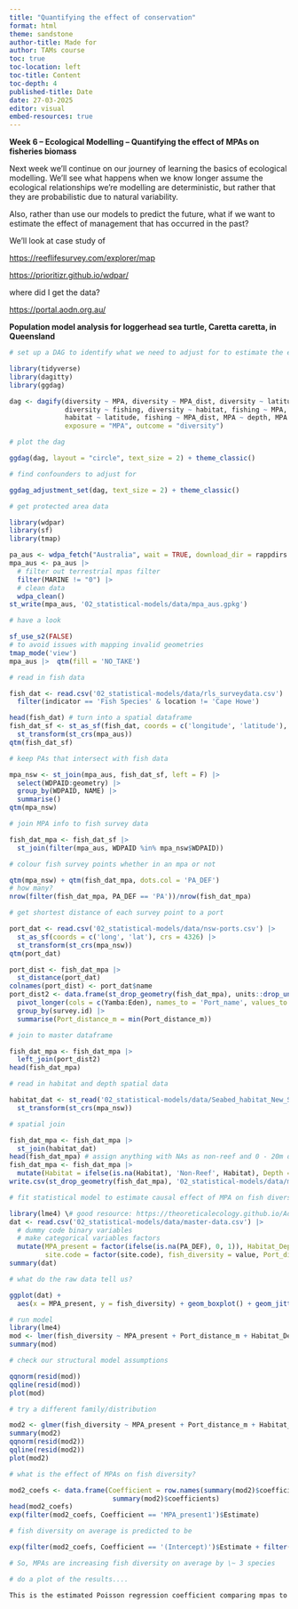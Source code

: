 ```yaml
---
title: "Quantifying the effect of conservation"
format: html
theme: sandstone
author-title: Made for
author: TAMs course
toc: true
toc-location: left
toc-title: Content
toc-depth: 4
published-title: Date
date: 27-03-2025
editor: visual
embed-resources: true
---
```


**Week 6 – Ecological Modelling – Quantifying the effect of MPAs on fisheries biomass**

Next week we’ll continue on our journey of learning the basics of ecological modelling. We’ll see what happens when we know longer assume the ecological relationships we’re modelling are deterministic, but rather that they are probabilistic due to natural variability.

Also, rather than use our models to predict the future, what if we want to estimate the effect of management that has occurred in the past?

We’ll look at case study of

<https://reeflifesurvey.com/explorer/map>

<https://prioritizr.github.io/wdpar/>

where did I get the data?

<https://portal.aodn.org.au/>

**Population model analysis for loggerhead sea turtle, Caretta caretta, in Queensland**
```r
# set up a DAG to identify what we need to adjust for to estimate the effect of MPA on fish diversity

library(tidyverse) 
library(dagitty) 
library(ggdag)

dag <- dagify(diversity ~ MPA, diversity ~ MPA_dist, diversity ~ latitude, diversity ~ Port_dist, diversity ~ depth, 
              diversity ~ fishing, diversity ~ habitat, fishing ~ MPA, fishing ~ Port_dist, MPA ~ Port_dist, habitat ~ depth, 
              habitat ~ latitude, fishing ~ MPA_dist, MPA ~ depth, MPA ~ habitat, fishing ~ habitat, fishing ~ depth, 
              exposure = "MPA", outcome = "diversity")

# plot the dag

ggdag(dag, layout = "circle", text_size = 2) + theme_classic()

# find confounders to adjust for

ggdag_adjustment_set(dag, text_size = 2) + theme_classic()

# get protected area data

library(wdpar) 
library(sf) 
library(tmap)

pa_aus <- wdpa_fetch("Australia", wait = TRUE, download_dir = rappdirs::user_data_dir("wdpar")) 
mpa_aus <- pa_aus |>  
  # filter out terrestrial mpas filter
  filter(MARINE != "0") |> 
  # clean data 
  wdpa_clean() 
st_write(mpa_aus, '02_statistical-models/data/mpa_aus.gpkg')

# have a look

sf_use_s2(FALSE)
# to avoid issues with mapping invalid geometries 
tmap_mode('view') 
mpa_aus |>  qtm(fill = 'NO_TAKE')

# read in fish data

fish_dat <- read.csv('02_statistical-models/data/rls_surveydata.csv') |>  
  filter(indicator == 'Fish Species' & location != 'Cape Howe') 

head(fish_dat) # turn into a spatial dataframe 
fish_dat_sf <- st_as_sf(fish_dat, coords = c('longitude', 'latitude'), crs = 4326) |>  
  st_transform(st_crs(mpa_aus)) 
qtm(fish_dat_sf)

# keep PAs that intersect with fish data

mpa_nsw <- st_join(mpa_aus, fish_dat_sf, left = F) |> 
  select(WDPAID:geometry) |> 
  group_by(WDPAID, NAME) |>  
  summarise() 
qtm(mpa_nsw)

# join MPA info to fish survey data

fish_dat_mpa <- fish_dat_sf |>  
  st_join(filter(mpa_aus, WDPAID %in% mpa_nsw$WDPAID))

# colour fish survey points whether in an mpa or not

qtm(mpa_nsw) + qtm(fish_dat_mpa, dots.col = 'PA_DEF') 
# how many? 
nrow(filter(fish_dat_mpa, PA_DEF == 'PA'))/nrow(fish_dat_mpa)

# get shortest distance of each survey point to a port

port_dat <- read.csv('02_statistical-models/data/nsw-ports.csv') |> 
  st_as_sf(coords = c('long', 'lat'), crs = 4326) |>  
  st_transform(st_crs(mpa_nsw)) 
qtm(port_dat) 

port_dist <- fish_dat_mpa |> 
  st_distance(port_dat) 
colnames(port_dist) <- port_dat$name 
port_dist2 <- data.frame(st_drop_geometry(fish_dat_mpa), units::drop_units(port_dist)) |> 
  pivot_longer(cols = c(Yamba:Eden), names_to = 'Port_name', values_to = 'Port_distance_m') |> 
  group_by(survey.id) |> 
  summarise(Port_distance_m = min(Port_distance_m))

# join to master dataframe

fish_dat_mpa <- fish_dat_mpa |> 
  left_join(port_dist2) 
head(fish_dat_mpa)

# read in habitat and depth spatial data

habitat_dat <- st_read('02_statistical-models/data/Seabed_habitat_New_South_Wales_State_Waters/SeamapAus_NSW_seabed_habitat_statewide_2013Polygon.shp') |> 
  st_transform(st_crs(mpa_nsw))

# spatial join

fish_dat_mpa <- fish_dat_mpa |> 
  st_join(habitat_dat) 
head(fish_dat_mpa) # assign anything with NAs as non-reef and 0 - 20m depth 
fish_dat_mpa <- fish_dat_mpa |> 
  mutate(Habitat = ifelse(is.na(Habitat), 'Non-Reef', Habitat), Depth = ifelse(is.na(Depth), '0 - 20m', Depth)) 
write.csv(st_drop_geometry(fish_dat_mpa), '02_statistical-models/data/master-data.csv', row.names = F)

# fit statistical model to estimate causal effect of MPA on fish diversity

library(lme4) \# good resource: https://theoreticalecology.github.io/AdvancedRegressionModels/2C-RandomEffects.html 
dat <- read.csv('02_statistical-models/data/master-data.csv') |> 
  # dummy code binary variables 
  # make categorical variables factors 
  mutate(MPA_present = factor(ifelse(is.na(PA_DEF), 0, 1)), Habitat_Depth = factor(ifelse(is.na(Label), 'Non Reef 0 - 20m', Label)), 
         site.code = factor(site.code), fish_diversity = value, Port_distance_m = Port_distance_m/(2*sd(Port_distance_m)))
summary(dat)

# what do the raw data tell us?

ggplot(dat) + 
  aes(x = MPA_present, y = fish_diversity) + geom_boxplot() + geom_jitter(alpha = 0.2) + theme_classic()

# run model
library(lme4)
mod <- lmer(fish_diversity ~ MPA_present + Port_distance_m + Habitat_Depth + (1|site.code), data = dat) 
summary(mod)

# check our structural model assumptions

qqnorm(resid(mod)) 
qqline(resid(mod)) 
plot(mod)

# try a different family/distribution

mod2 <- glmer(fish_diversity ~ MPA_present + Port_distance_m + Habitat_Depth + (1|site.code), data = dat, family = poisson(link = "log")) 
summary(mod2) 
qqnorm(resid(mod2)) 
qqline(resid(mod2)) 
plot(mod2)

# what is the effect of MPAs on fish diversity?

mod2_coefs <- data.frame(Coefficient = row.names(summary(mod2)$coefficients),
                          summary(mod2)$coefficients) 
head(mod2_coefs) 
exp(filter(mod2_coefs, Coefficient == 'MPA_present1')$Estimate)

# fish diversity on average is predicted to be

exp(filter(mod2_coefs, Coefficient == '(Intercept)')$Estimate + filter(mod2_coefs, Coefficient == 'MPA_present1')$Estimate) # in MPAS, compared to outside MPAs, exp(filter(mod2_coefs, Coefficient == '(Intercept)')\$Estimate)

# So, MPAs are increasing fish diversity on average by \~ 3 species

# do a plot of the results....

This is the estimated Poisson regression coefficient comparing mpas to non mpa areas, given the other variables are held constant in the model

```

